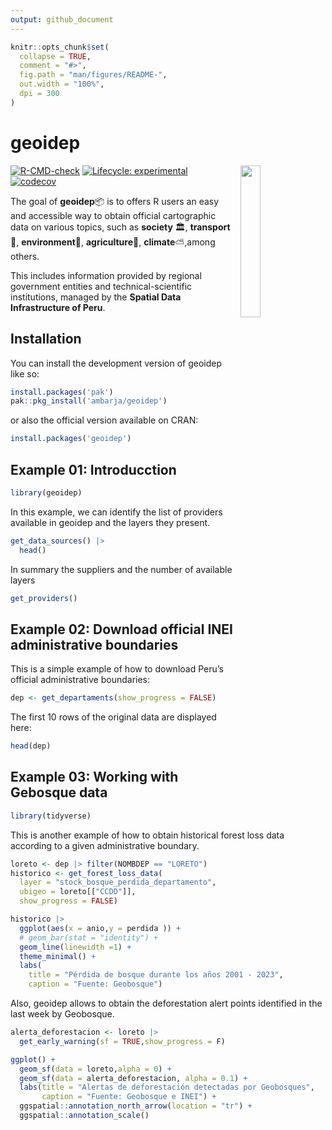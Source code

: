 ```yaml
---
output: github_document
---
```


<!-- README.md is generated from README.Rmd. Please edit that file -->

```r
knitr::opts_chunk$set(
  collapse = TRUE,
  comment = "#>",
  fig.path = "man/figures/README-",
  out.width = "100%",
  dpi = 300
)
```

# geoidep

<img src="man/figures/geoidep.svg" align="right" hspace="10" vspace="0" width="25%">

<!-- badges: start -->
[![R-CMD-check](https://github.com/ambarja/geoidep/actions/workflows/R-CMD-check.yaml/badge.svg)](https://github.com/ambarja/geoidep/actions/workflows/R-CMD-check.yaml)
[![Lifecycle: experimental](https://img.shields.io/badge/lifecycle-experimental-orange.svg)](https://lifecycle.r-lib.org/articles/stages.html#experimental)
[![codecov](https://codecov.io/github/ambarja/geoidep/graph/badge.svg?token=0HVS30MQ21)](https://codecov.io/github/ambarja/geoidep)
<!-- badges: end -->

The goal of **geoidep**📦 is to offers R users an easy and accessible way to obtain official cartographic data on various topics, such as **society** 🏛️, **transport**🚗, **environment**🌱, **agriculture**🌾, **climate**⛅️,among others.

This includes information provided by regional government entities and technical-scientific institutions, managed by the **Spatial Data Infrastructure of Peru**.

## Installation

You can install the development version of geoidep like so:

```r
install.packages('pak')
pak::pkg_install('ambarja/geoidep')
```

or also the official version available on CRAN:

```r
install.packages('geoidep')
```


## Example 01: Introducction

```r
library(geoidep)
```

In this example, we can identify the list of providers available in geoidep and the layers they present.

```r
get_data_sources() |> 
  head()
```
In summary the suppliers and the number of available layers

```r
get_providers() 
```

## Example 02: Download official INEI administrative boundaries

This is a simple example of how to download Peru's official administrative boundaries:

```r
dep <- get_departaments(show_progress = FALSE)
```

The first 10 rows of the original data are displayed here:
```r
head(dep)
```

## Example 03: Working with Gebosque data

```r
library(tidyverse)
```
This is another example of how to obtain historical forest loss data according to a given administrative boundary.

```r
loreto <- dep |> filter(NOMBDEP == "LORETO")
historico <- get_forest_loss_data(
  layer = "stock_bosque_perdida_departamento",
  ubigeo = loreto[["CCDD"]],
  show_progress = FALSE)
```


```r
historico |> 
  ggplot(aes(x = anio,y = perdida )) + 
  # geom_bar(stat = "identity") + 
  geom_line(linewidth =1) + 
  theme_minimal() + 
  labs(
    title = "Pérdida de bosque durante los años 2001 - 2023",
    caption = "Fuente: Geobosque")
```


Also, geoidep allows to obtain the deforestation alert points identified in the last week by Geobosque.

```r
alerta_deforestacion <- loreto |> 
  get_early_warning(sf = TRUE,show_progress = F)
```

```r
ggplot() + 
  geom_sf(data = loreto,alpha = 0) + 
  geom_sf(data = alerta_deforestacion, alpha = 0.1) +
  labs(title = "Alertas de deforestación detectadas por Geobosques",
       caption = "Fuente: Geobosque e INEI") + 
  ggspatial::annotation_north_arrow(location = "tr") + 
  ggspatial::annotation_scale()
```
